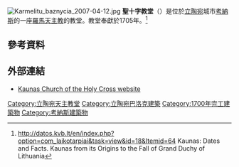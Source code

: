 {{noteTA
|G1=地名
}}
[[File:Karmelitu_baznycia_2007-04-12.jpg|thumb]]
'''聖十字教堂'''（{{lang-lt|Šv. Kryžiaus (Karmelitų) bažnyčia}}）是位於[[立陶宛|立陶宛]]城市[[考納斯|考納斯]]的一座[[羅馬天主教|羅馬天主教]]的教堂。教堂奉獻於1705年。<ref>http://datos.kvb.lt/en/index.php?option=com_laikotarpiai&task=view&id=18&Itemid=64 Kaunas: Dates and Facts. Kaunas from its Origins to the Fall of Grand Duchy of Lithuania</ref>

==參考資料==
{{reflist}}

== 外部連結 ==
*[http://www.karmelituparapija.lt/kalbos/en/ Kaunas Church of the Holy Cross website]

[[Category:立陶宛天主教堂|Category:立陶宛天主教堂]]
[[Category:立陶宛巴洛克建築|Category:立陶宛巴洛克建築]]
[[Category:1700年完工建築物|Category:1700年完工建築物]]
[[Category:考納斯建築物|Category:考納斯建築物]]
